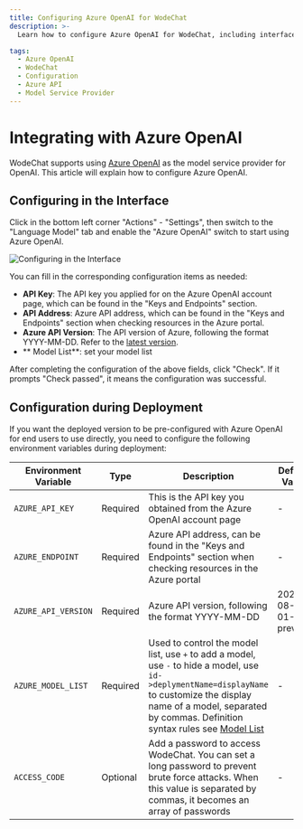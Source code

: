 ```yaml
---
title: Configuring Azure OpenAI for WodeChat
description: >-
  Learn how to configure Azure OpenAI for WodeChat, including interface configuration, and deployment settings.

tags:
  - Azure OpenAI
  - WodeChat
  - Configuration
  - Azure API
  - Model Service Provider
---
```


# Integrating with Azure OpenAI

WodeChat supports using [Azure OpenAI](https://learn.microsoft.com/zh-cn/azure/ai-services/openai/concepts/models) as the model service provider for OpenAI. This article will explain how to configure Azure OpenAI.

## Configuring in the Interface

Click in the bottom left corner "Actions" - "Settings", then switch to the "Language Model" tab and enable the "Azure OpenAI" switch to start using Azure OpenAI.

<Image alt="Configuring in the Interface" src="https://github-production-user-asset-6210df.s3.amazonaws.com/28616219/267083420-422a3714-627e-4bef-9fbc-141a2a8ca916.png" />

You can fill in the corresponding configuration items as needed:

- **API Key**: The API key you applied for on the Azure OpenAI account page, which can be found in the "Keys and Endpoints" section.
- **API Address**: Azure API address, which can be found in the "Keys and Endpoints" section when checking resources in the Azure portal.
- **Azure API Version**: The API version of Azure, following the format YYYY-MM-DD. Refer to the [latest version](https://learn.microsoft.com/zh-cn/azure/ai-services/openai/reference#chat-completions).
- \*\* Model List\*\*: set your model list

After completing the configuration of the above fields, click "Check". If it prompts "Check passed", it means the configuration was successful.

## Configuration during Deployment

If you want the deployed version to be pre-configured with Azure OpenAI for end users to use directly, you need to configure the following environment variables during deployment:

| Environment Variable | Type     | Description                                                                                                                                                                                                                                                          | Default Value      | Example                                                                                                          |
| -------------------- | -------- | -------------------------------------------------------------------------------------------------------------------------------------------------------------------------------------------------------------------------------------------------------------------- | ------------------ | ---------------------------------------------------------------------------------------------------------------- |
| `AZURE_API_KEY`      | Required | This is the API key you obtained from the Azure OpenAI account page                                                                                                                                                                                                  | -                  | `c55168be3874490ef0565d9779ecd5a6`                                                                               |
| `AZURE_ENDPOINT`     | Required | Azure API address, can be found in the "Keys and Endpoints" section when checking resources in the Azure portal                                                                                                                                                      | -                  | `https://docs-test-001.openai.azure.com`                                                                         |
| `AZURE_API_VERSION`  | Required | Azure API version, following the format YYYY-MM-DD                                                                                                                                                                                                                   | 2023-08-01-preview | `-`, see [latest version](https://learn.microsoft.com/en-us/azure/ai-services/openai/reference#chat-completions) |
| `AZURE_MODEL_LIST`   | Required | Used to control the model list, use `+` to add a model, use `-` to hide a model, use `id->deplymentName=displayName` to customize the display name of a model, separated by commas. Definition syntax rules see [Model List](/docs/self-hosting/advanced/model-list) | -                  | `gpt-35-turbo->my-deploy=GPT 3.5 Turbo` or `gpt-4-turbo->my-gpt4=GPT 4 Turbo<128000:vision:fc>`                  |
| `ACCESS_CODE`        | Optional | Add a password to access WodeChat. You can set a long password to prevent brute force attacks. When this value is separated by commas, it becomes an array of passwords                                                                                              | -                  | `awCT74` or `e3@09!` or `code1,code2,code3`                                                                      |

